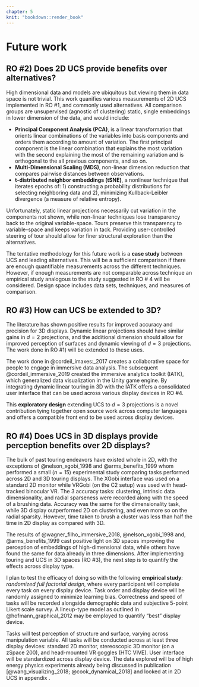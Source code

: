 ```yaml
---
chapter: 5
knit: "bookdown::render_book"
---
```


# Future work {#ch:future_work}

## RO #2) Does 2D UCS provide benefits over alternatives?

High dimensional data and models are ubiquitous but viewing them in data space is not trivial. This work quanifies various measurements of 2D UCS implemented in RO #1, and commonly used alternatives. All comparison groups are unsupervised (agnostic of clustering) static, single embeddings in lower dimension of the data, and would include:

- **Principal Component Analysis (PCA)**, is a linear transformation that orients linear combinations of the variables into basis components and orders them according to amount of variation. The first principal component is the linear combination that explains the most variation with the second explaining the most of the remaining variation and is orthogonal to the all previous components, and so on. 
- **Multi-Dimensional Scaling (MDS)**, non-linear dimension reduction that compares pairwise distances between observations.
- **t-distributed neighbor embeddings (tSNE)**, a nonlinear technique that iterates epochs of: 1) constructing a probability distributions for selecting neighboring data and 2), minimizing Kullback-Leibler divergence (a measure of relative entropy).

Unfortunately, static linear projections necessarily cut variation in the components not shown, while non-linear techniques lose transparency back to the original variable-space. Tours preserve this transparency to variable-space and keeps variation in tack. Providing user-controlled steering of tour should allow for finer structural exploration than the alternatives.

The tentative methodology for this future work is a **case study** between UCS and leading alternatives. This will be a sufficient comparison if there are enough quantifiable measurements across the different techniques. However, if enough measurements are not comparable across technique an empirical study analogous to the study suggested in RO # 4 will be considered. Design space includes data sets, techniques, and measures of comparison.

## RO #3) How can UCS be extended to 3D?

The literature has shown positive results for improved accuracy and precision for 3D displays. Dynamic linear projections should have similar gains in $d=2$ projections, and the additional dimension should allow for improved perception of surfaces and dynamic viewing of $d=3$ projections. The work done in RO #1) will be extended to these uses.

The work done in @cordeil_imaxes:_2017 creates a collaborative space for people to engage in immersive data analysis. The subsequent @cordeil_immersive_2019 created the immersive analytics toolkit (IATK), which generalized data visualization in the Unity game engine. By integrating dynamic linear touring in  3D with the IATK offers a consolidated user interface that can be used across various display devices in RO #4.

This **exploratory design** extending UCS to $d=3$ projections is a novel contribution tying together open source work across computer languages and offers a compatible front end to be used across display devices.

## RO #4) Does UCS in 3D displays provide perception benefits over 2D displays? {#UCS_3dvs2d}

The bulk of past touring endeavors have existed whole in 2D, with the exceptions of @nelson_xgobi_1998 and @arms_benefits_1999 whom performed a small ($n=15$) experimental study comparing tasks performed across 2D and 3D touring displays. The XGobi interface was used on a standard 2D monitor while VRGobi (on the C2 setup) was used with head-tracked binocular VR. The 3 accuracy tasks: clustering, intrinsic data dimensionality, and radial sparseness were recorded along with the speed of a brushing data. Accuracy was the same for the dimensionality task, while 3D display outperformed 2D on clustering, and even more so on the radial sparsity. However, time taken to brush a cluster was less than half the time in 2D display as compared with 3D. 

The results of @wagner_filho_immersive_2018, @nelson_xgobi_1998 and, @arms_benefits_1999 cast positive light on 3D spaces improving the perception of embeddings of high-dimensional data, while others have found the same for data already in three dimensions. After implementing touring and UCS in 3D spaces (RO #3), the next step is to quantify the effects across display type.

I plan to test the efficacy of doing so with the following **empirical study**: *randomized full factorial design*, where every participant will complete every task on every display device. Task order and display device will be randomly assigned to minimize learning bias. Correctness and speed of tasks will be recorded alongside demographic data and subjective 5-point Likert scale survey. A lineup-type model as outlined in @hofmann_graphical_2012 may be employed to quantify "best" display device.

Tasks will test perception of structure and surface, varying across manipulation variable. All tasks will be conducted across at least three display devices: standard 2D monitor, stereoscopic 3D monitor (on a zSpace 200), and head-mounted VR goggles (HTC VIVE). User interface will be standardized across display device. The data explored will be of high energy physics experiments already being discussed in publication [@wang_visualizing_2018; @cook_dynamical_2018] and looked at in 2D UCS in appendix \ref{ch:spinifex_paper}.

